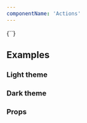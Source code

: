 ```yaml
---
componentName: 'Actions'
---
```


<LiveComponent>
  {`<Actions
  ctas={[
    {
      title: 'View tutorials',
      url: '/tutorials',
      variant: 'primary'
    },
    {
      title: 'View documentation',
      url: '/docs',
      variant: 'tertiary-neutral'
    }
  ]}
/>`}
</LiveComponent>

## Examples

<h3 className="g-type-label" style={{ color: 'var(--gray-3)' }}>
  Light theme
</h3>

<div style={{padding: "24px", border: "1px solid var(--gray-6)"}}>
  <div style={{ paddingBottom: "24px"}}>
    <Actions
      ctas={[
        {
          title: 'View tutorials',
          url: '/tutorials',
        },
        {
          title: 'View documentation',
          url: '/docs',
        },
      ]}
    />
  </div>
  <div style={{ paddingBottom: "24px"}}>
    <Actions
      ctas={[
        {
          title: 'View tutorials',
          url: '/tutorials',
        },
        {
          title: 'View documentation',
          url: '/docs',
          type: 'standalone-link'
        },
      ]}
    />
  </div>
  <div>
    <Actions
      ctas={[
        {
          title: 'View tutorials',
          url: '/tutorials',
          type: 'standalone-link'
        },
        {
          title: 'View documentation',
          url: '/docs',
          type: 'standalone-link'
        },
      ]}
    />
  </div>

</div>

<h3 className="g-type-label" style={{ color: 'var(--gray-3)' }}>
  Dark theme
</h3>

<div style={{padding: "24px", background: "black"}}>

  <div style={{ paddingBottom: "24px"}}>
    <Actions
      appearance={'dark'}
      ctas={[
        {
          title: 'View tutorials',
          url: '/tutorials',
        },
        {
          title: 'View documentation',
          url: '/docs',
        },
      ]}
    />
  </div>
  <div style={{ paddingBottom: "24px"}}>
    <Actions
      appearance={'dark'}
      ctas={[
        {
          title: 'View tutorials',
          url: '/tutorials',
        },
        {
          title: 'View documentation',
          url: '/docs',
          type: 'standalone-link'
        },
      ]}
    />
  </div>
  <div>
    <Actions
      appearance={'dark'}
      ctas={[
        {
          title: 'View tutorials',
          url: '/tutorials',
          type: 'standalone-link'
        },
        {
          title: 'View documentation',
          url: '/docs',
          type: 'standalone-link'
        },
      ]}
    />
  </div>

</div>

### Props

<PropsTable props={componentProps} />
